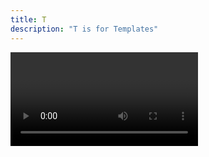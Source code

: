 ```yaml
---
title: T
description: "T is for Templates"
---
```


<Video id="XG8nJDWu3a0" />

At Netlify we want to help you get up and running quickly with your ideas and so we create examples of projects so you can see the power of the platform. We have templates ranging from references on how to implement Netlify features such as functions or redirects. To fully fledged examples of different types of applications you could build.